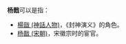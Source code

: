 '''杨戬'''可以是指：

*[[楊戩_(神話人物)|楊戩 (神話人物)]]，《封神演义》的角色。
*[[杨戬_(宋朝)|杨戬 (宋朝)]]，宋徽宗时的宦官。

{{disambig|Cat=二字杨姓人名消歧义}}